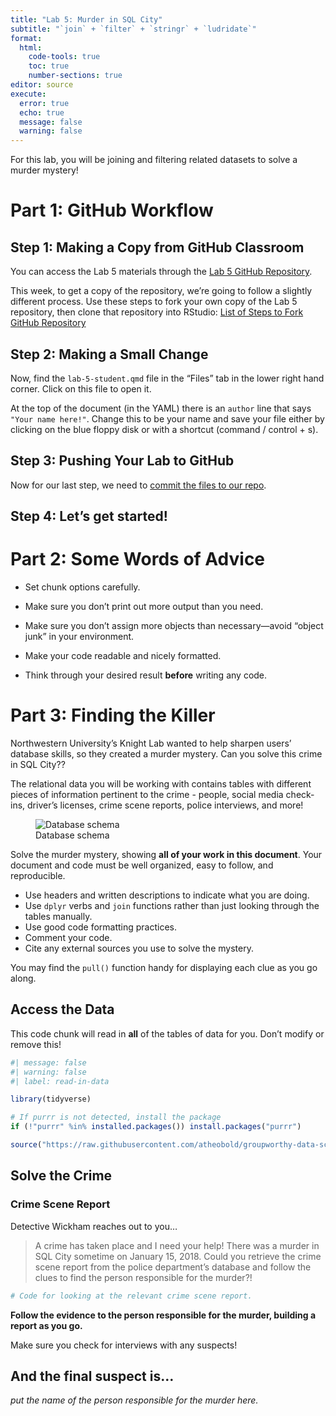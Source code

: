 ```yaml
---
title: "Lab 5: Murder in SQL City"
subtitle: "`join` + `filter` + `stringr` + `ludridate`"
format: 
  html:
    code-tools: true
    toc: true
    number-sections: true
editor: source
execute: 
  error: true
  echo: true
  message: false
  warning: false
---
```


For this lab, you will be joining and filtering related datasets to solve a murder mystery!

# Part 1: GitHub Workflow

## Step 1: Making a Copy from GitHub Classroom

You can access the Lab 5 materials through the [Lab 5 GitHub Repository](https://github.com/Statistical-Computing-with-R/lab-5). 

This week, to get a copy of the repository, we're going to follow a slightly different process. Use these steps to fork your own copy of the Lab 5 repository, then clone that repository into RStudio: [List of Steps to Fork GitHub Repository](https://scribehow.com/shared/Forking_a_GitHub_Repository__TKGOvrrYQ1GMfYCafxercg)

## Step 2: Making a Small Change

Now, find the `lab-5-student.qmd` file in the "Files" tab in the lower right 
hand corner. Click on this file to open it. 

At the top of the document (in the YAML) there is an `author` line that says 
`"Your name here!"`. Change this to be your name and save your file either by
clicking on the blue floppy disk or with a shortcut (command / control + s). 

## Step 3: Pushing Your Lab to GitHub

Now for our last step, we need to [commit the files to our repo](https://happygitwithr.com/existing-github-first#stage-and-commit). 

## Step 4: Let's get started!

# Part 2: Some Words of Advice

-   Set chunk options carefully.

-   Make sure you don't print out more output than you need.

-   Make sure you don't assign more objects than necessary---avoid "object junk"
in your environment.

-   Make your code readable and nicely formatted.

-   Think through your desired result **before** writing any code.

# Part 3: Finding the Killer

Northwestern University's Knight Lab wanted to help sharpen users' database
skills, so they created a murder mystery. Can you solve this crime in SQL City??

The relational data you will be working with contains tables with different
pieces of information pertinent to the crime - people, social media check-ins,
driver's licenses, crime scene reports, police interviews, and more!

![Database schema](https://mystery.knightlab.com/schema.png){fig-alt="This is an entity-relationship diagram that showcases multiple interconnected tables. The central table is labeled 'person' with attributes including id, name, license_id, address_number, address_street_name, and ssn. It connects to various other tables. One connection leads to 'drivers_license,' which contains id, age, height, eye_color, hair_color, gender, plate_number, car_make, and car_model. Another connection leads to the 'income' table, which includes ssn and annual_income. Additionally, the 'person' table is linked to 'get_fit_now_member,' which has id, person_id, name, membership_start_date, and membership_status attributes. The 'get_fit_now_member' table connects to 'get_fit_now_check_in,' which lists membership_id, check_in_date, check_in_time, and check_out_time. Another linked table is 'facebook_event_checkin,' containing person_id, event_id, event_name, and date. The diagram also includes an 'interview' table with person_id and transcript, a 'crime_scene_report' table with date, type, description, and city, and a small table labeled 'solution' with user and value attributes. The diagram visualizes relationships and interactions across these entities."}

Solve the murder mystery, showing **all of your work in this document**. Your
document and code must be well organized, easy to follow, and reproducible.

+ Use headers and written descriptions to indicate what you are doing.
+ Use `dplyr` verbs and `join` functions rather than just looking through the
tables manually.
+ Use good code formatting practices.
+ Comment your code.
+ Cite any external sources you use to solve the mystery.

::: callout-tip

You may find the `pull()` function handy for displaying each clue as you go
along.

:::

## Access the Data

This code chunk will read in **all** of the tables of data for you. Don't modify or
remove this!

```r
#| message: false
#| warning: false
#| label: read-in-data

library(tidyverse)

# If purrr is not detected, install the package
if (!"purrr" %in% installed.packages()) install.packages("purrr")

source("https://raw.githubusercontent.com/atheobold/groupworthy-data-science/main/labs/instructions/lab-5-setup.R")
```

## Solve the Crime

### Crime Scene Report

Detective Wickham reaches out to you...

> A crime has taken place and I need your help! There was a murder in SQL City sometime on January 15, 2018. Could you retrieve the crime scene report from the police department’s database and follow the clues to find the person responsible for the murder?!

```r
# Code for looking at the relevant crime scene report.

```


**Follow the evidence to the person responsible for the murder, building a report as you go.**

::: callout-caution
Make sure you check for interviews with any suspects!
:::

::: callout-note
## And the final suspect is...

*put the name of the person responsible for the murder here.*
:::
